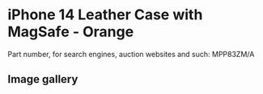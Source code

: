 
# iPhone 14 Leather Case with MagSafe - Orange

Part number, for search engines, auction websites and such: MPP83ZM/A

## Image gallery

<div style={{ width: '100%', maxWidth: '768px' }}>
<GalleryComponent
    images={[
      {
        original: "/everysource/MPP83.webp",
        thumbnail: "/everypreview/MPP83.webp",
      },
      {
        original: "/everysource/MPP83_AV1.webp",
        thumbnail: "/everypreview/MPP83_AV1.webp",
      },
      {
        original: "/everysource/MPP83_AV2.webp",
        thumbnail: "/everypreview/MPP83_AV2.webp",
      },
      {
        original: "/everysource/MPP83_AV3.webp",
        thumbnail: "/everypreview/MPP83_AV3.webp",
      },
      {
        original: "/everysource/MPP83_AV4.webp",
        thumbnail: "/everypreview/MPP83_AV4.webp",
      },
      {
        original: "/everysource/MPP83_AV5.webp",
        thumbnail: "/everypreview/MPP83_AV5.webp",
      },
      {
        original: "/everysource/MPP83_AV6.webp",
        thumbnail: "/everypreview/MPP83_AV6.webp",
      },
      {
        original: "/everysource/MPP83_AV7.webp",
        thumbnail: "/everypreview/MPP83_AV7.webp",
      }
    ]}
  />
</div>